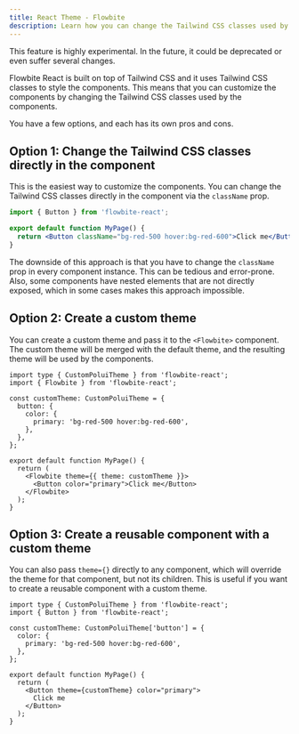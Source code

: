 ```yaml
---
title: React Theme - Flowbite
description: Learn how you can change the Tailwind CSS classes used by the components in Flowbite React
---
```



<Alert color="warning" icon={HiInformationCircle} className="mb-6">
  This feature is highly experimental. In the future, it could be deprecated or even suffer several changes.
</Alert>

Flowbite React is built on top of Tailwind CSS and it uses Tailwind CSS classes to style the components. This means that you can customize the components by changing the Tailwind CSS classes used by the components.

You have a few options, and each has its own pros and cons.

## Option 1: Change the Tailwind CSS classes directly in the component

This is the easiest way to customize the components. You can change the Tailwind CSS classes directly in the component via the `className` prop.

```jsx
import { Button } from 'flowbite-react';

export default function MyPage() {
  return <Button className="bg-red-500 hover:bg-red-600">Click me</Button>;
}
```

The downside of this approach is that you have to change the `className` prop in every component instance. This can be tedious and error-prone. Also, some components have nested elements that are not directly exposed, which in some cases makes this approach impossible.

## Option 2: Create a custom theme

You can create a custom theme and pass it to the `<Flowbite>` component. The custom theme will be merged with the default theme, and the resulting theme will be used by the components.

```tsx
import type { CustomPoluiTheme } from 'flowbite-react';
import { Flowbite } from 'flowbite-react';

const customTheme: CustomPoluiTheme = {
  button: {
    color: {
      primary: 'bg-red-500 hover:bg-red-600',
    },
  },
};

export default function MyPage() {
  return (
    <Flowbite theme={{ theme: customTheme }}>
      <Button color="primary">Click me</Button>
    </Flowbite>
  );
}
```

## Option 3: Create a reusable component with a custom theme

You can also pass `theme={}` directly to any component, which will override the theme for that component, but not its children. This is useful if you want to create a reusable component with a custom theme.

```tsx
import type { CustomPoluiTheme } from 'flowbite-react';
import { Button } from 'flowbite-react';

const customTheme: CustomPoluiTheme['button'] = {
  color: {
    primary: 'bg-red-500 hover:bg-red-600',
  },
};

export default function MyPage() {
  return (
    <Button theme={customTheme} color="primary">
      Click me
    </Button>
  );
}
```
